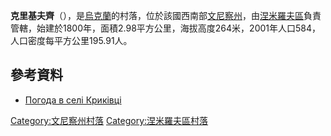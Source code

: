 {{coord|48|58|48|N|28|59|27|E|scale:30000|display=title}}

'''克里基夫齊'''（{{lang-uk|Криківці}}），是[[烏克蘭|烏克蘭]]的村落，位於該國西南部[[文尼察州|文尼察州]]，由[[涅米羅夫區|涅米羅夫區]]負責管轄，始建於1800年，面積2.98平方公里，海拔高度264米，2001年人口584，人口密度每平方公里195.91人。

==參考資料==
* [http://weather.in.ua/ua/vinnickaja/12322 Погода в селі Криківці] {{Wayback|url=http://weather.in.ua/ua/vinnickaja/12322 |date=20111220080504 }}

[[Category:文尼察州村落|Category:文尼察州村落]]
[[Category:涅米羅夫區村落|Category:涅米羅夫區村落]]


{{Vinnytsia-geo-stub}}